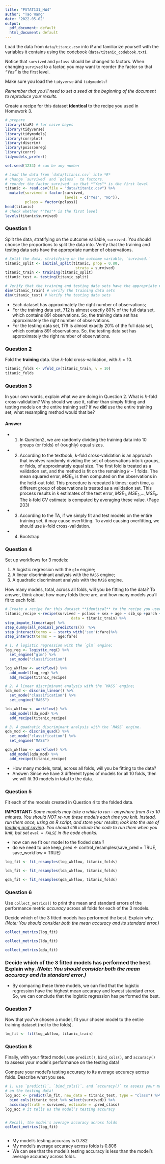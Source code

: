 ```yaml
---
title: "PSTAT131_HW4"
author: "Tao Wang"
date: '2022-05-02'
output:
  pdf_document: default
  html_document: default
---
```


Load the data from `data/titanic.csv` into *R* and familiarize yourself with the variables it contains using the codebook (`data/titanic_codebook.txt`).

Notice that `survived` and `pclass` should be changed to factors. When changing `survived` to a factor, you may want to reorder the factor so that *"Yes"* is the first level.

Make sure you load the `tidyverse` and `tidymodels`!

*Remember that you'll need to set a seed at the beginning of the document to reproduce your results.*

Create a recipe for this dataset **identical** to the recipe you used in Homework 3.

```r
# prepare 
library(klaR) # for naive bayes
library(tidyverse)
library(tidymodels)
library(corrplot)
library(discrim)
library(poissonreg)
library(corrr)
tidymodels_prefer()

set.seed(1234) # can be any number

```

```r
# Load the data from `data/titanic.csv` into *R* 
# change `survived` and `pclass`  to factors.
# reorder the factor survived` so that *"Yes"* is the first level 
titanic <- read.csv(file = "data/titanic.csv") %>% 
  mutate(survived = factor(survived, 
                           levels = c("Yes", "No")),
         pclass = factor(pclass))
head(titanic)
# check whether *"Yes"* is the first level 
levels(titanic$survived)

```

### Question 1

Split the data, stratifying on the outcome variable, `survived.`  You should choose the proportions to split the data into. Verify that the training and testing data sets have the appropriate number of observations. 

```r
# Split the data, stratifying on the outcome variable, `survived.` 
titanic_split <- initial_split(titanic, prop = 0.80,
                                strata = survived)
titanic_train <- training(titanic_split)
titanic_test <- testing(titanic_split)

# Verify that the training and testing data sets have the appropriate number of observations. 
dim(titanic_train) # verify the training data sets 
dim(titanic_test) # Verify the testing data sets
```
* Each dataset has approximately the right number of observations; 
* For the training data set, 712 is almost exactly 80% of the full data set, which contains 891 observations. So, the training data set has approximately the right number of observations.
* For the testing data set, 179 is almost exactly 20% of the full data set, which contains 891 observations. So, the testing data set has approximately the right number of observations.


### Question 2

Fold the **training** data. Use *k*-fold cross-validation, with $k = 10$.
```r
titanic_folds <- vfold_cv(titanic_train, v = 10)
titanic_folds 
```


### Question 3

In your own words, explain what we are doing in Question 2. What is *k*-fold cross-validation? Why should we use it, rather than simply fitting and testing models on the entire training set? If we **did** use the entire training set, what resampling method would that be?

#### Answer
* 1. In Qurstion2, we are randomly dividing the training data into 10  groups (or folds) of (roughly) equal sizes.
* 2. According to the textbook, *k*-fold cross-validation is an approach that involves randomly dividing the set of observations into k groups, or folds, of approximately equal size. The first fold is treated as a validation set, and the method is fit on the remaining $k-1$ folds. The mean squared error, $MSE_1$, is then computed on the observations in the held-out fold. This procedure is repeated k times; each time, a different group of observations is treated as a validation set. This process results in k estimates of the test error, $MSE_1$, $MSE_2$,...,$MSE_k$. The k-fold CV estimate is computed by averaging these value. (Page 203)
* 3. According to the TA, if we simply fit and test models on the entire training set, it may cause overfitting. To avoid causing overfitting, we should use *k*-fold cross-validation.
* 4. Bootstrap 


### Question 4

Set up workflows for 3 models:

1. A logistic regression with the `glm` engine;
2. A linear discriminant analysis with the `MASS` engine;
3. A quadratic discriminant analysis with the `MASS` engine.

How many models, total, across all folds, will you be fitting to the data? To answer, think about how many folds there are, and how many models you'll fit to each fold.

```r
# Create a recipe for this dataset **identical** to the recipe you used in Homework 3.
titanic_recipe <-recipe(survived ~ pclass + sex + age + sib_sp +parch + fare,
                              data = titanic_train) %>% 
step_impute_linear(age) %>% 
step_dummy(all_nominal_predictors())  %>% 
step_interact(terms = ~ starts_with('sex'):fare)%>% 
step_interact(terms = ~ age:fare)
```

```r
# 1. A logistic regression with the `glm` engine;
log_reg <- logistic_reg() %>% 
  set_engine("glm") %>% 
  set_mode("classification")

log_wkflow <- workflow() %>% 
  add_model(log_reg) %>% 
  add_recipe(titanic_recipe)


```

```r
# 2. A linear discriminant analysis with the `MASS` engine;
lda_mod <- discrim_linear() %>% 
  set_mode("classification") %>% 
  set_engine("MASS")

lda_wkflow <- workflow() %>% 
  add_model(lda_mod) %>% 
  add_recipe(titanic_recipe)


```

```r
# 3. A quadratic discriminant analysis with the `MASS` engine.
qda_mod <- discrim_quad() %>% 
  set_mode("classification") %>% 
  set_engine("MASS")

qda_wkflow <- workflow() %>% 
  add_model(qda_mod) %>% 
  add_recipe(titanic_recipe)

```

* How many models, total, across all folds, will you be fitting to the data? 
* Answer:
Since we have 3 different types of models for all 10 folds, then we will fit 30 models in total to the data.



### Question 5

Fit each of the models created in Question 4 to the folded data.

**IMPORTANT:** *Some models may take a while to run – anywhere from 3 to 10 minutes. You should NOT re-run these models each time you knit. Instead, run them once, using an R script, and store your results; look into the use of [loading and saving](https://www.r-bloggers.com/2017/04/load-save-and-rda-files/). You should still include the code to run them when you knit, but set `eval = FALSE` in the code chunks.*

* how can we fit our model to the floded data ?
* do we need to use keep_pred <- control_resamples(save_pred = TRUE, save_workflow = TRUE)
```r
log_fit <- fit_resamples(log_wkflow, titanic_folds)
```

```r
lda_fit <- fit_resamples(lda_wkflow, titanic_folds)
```

```r
qda_fit <- fit_resamples(qda_wkflow, titanic_folds)
```



### Question 6

Use `collect_metrics()` to print the mean and standard errors of the performance metric *accuracy* across all folds for each of the 3 models.

Decide which of the 3 fitted models has performed the best. Explain why. *(Note: You should consider both the mean accuracy and its standard error.)*

```r
collect_metrics(log_fit)
```

```r
collect_metrics(lda_fit)
```

```r
collect_metrics(qda_fit)
```
### Decide which of the 3 fitted models has performed the best. Explain why. *(Note: You should consider both the mean accuracy and its standard error.)*

* By comparing these three models, we can find that the logistic regression have the highest mean accuracy and lowest standard error. So, we can conclude that the logistic regression has performed the best.



### Question 7

Now that you’ve chosen a model, fit your chosen model to the entire training dataset (not to the folds).

```r
lm_fit <- fit(log_wkflow, titanic_train)
```


### Question 8

Finally, with your fitted model, use `predict()`, `bind_cols()`, and `accuracy()` to assess your model’s performance on the testing data!

Compare your model’s testing accuracy to its average accuracy across folds. Describe what you see.

```r
# 1. use `predict()`, `bind_cols()`, and `accuracy()` to assess your model’s performance 
# on the testing data!
log_acc <- predict(lm_fit, new_data = titanic_test, type = "class") %>% 
  bind_cols(titanic_test %>% select(survived)) %>% 
  accuracy(truth = survived, estimate = .pred_class)
log_acc # it tells us the model’s testing accuracy


# Recall, the model's average accuracy across folds 
collect_metrics(log_fit)



```
* My model’s testing accuracy is 0.782
* My model's average accuracy across folds is 0.806 
* We can see that the model’s testing accuracy is less than the model's average accuracy across folds. 






